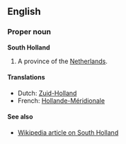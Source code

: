==English==
===Proper noun===
'''South Holland'''

#A province of the [[Netherlands]].

====Translations====
*Dutch: [[Zuid-Holland]]
*French: [[Hollande-Méridionale]]

====See also====
*[[en:South_Holland|Wikipedia article on South Holland]]